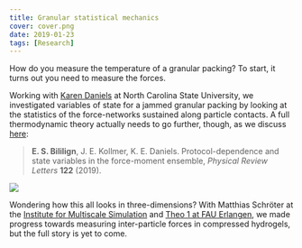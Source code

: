 ```yaml
---
title: Granular statistical mechanics
cover: cover.png
date: 2019-01-23
tags: [Research]
---
```


How do you measure the temperature of a granular packing? To start, it turns out you need to measure the forces.

Working with [Karen Daniels](https://danielslab.physics.ncsu.edu/) at North Carolina State University, we
investigated variables of state for a jammed granular packing by looking at the statistics of the force-networks
sustained along particle contacts.
A full thermodynamic theory actually needs to go further, though, as we discuss
[here](https://link.aps.org/doi/10.1103/PhysRevLett.122.038001):

> __E. S. Bililign__, J. E. Kollmer, K. E. Daniels.
> Protocol-dependence and state variables in the force-moment ensemble, _Physical Review Letters_ __122__ (2019).

![](3d.jpg)

Wondering how this all looks in three-dimensions? With Matthias Schröter at the
[Institute for Multiscale Simulation](http://www.mss.cbi.fau.de/)
and [Theo 1 at FAU Erlangen](https://theorie1.physik.uni-erlangen.de/), we made progress towards measuring inter-particle
forces in compressed hydrogels, but the full story is yet to come.